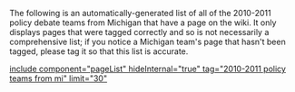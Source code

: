 The following is an automatically-generated list of all of the 2010-2011 policy debate teams from Michigan that have a page on the wiki. It only displays pages that were tagged correctly and so is not necessarily a comprehensive list; if you notice a Michigan team's page that hasn't been tagged, please tag it so that this list is accurate.

[[include component="pageList" hideInternal="true" tag="2010-2011 policy teams from mi" limit="30" ]]